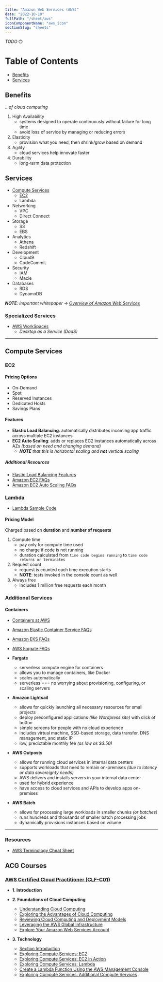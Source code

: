 ```yaml
---
title: "Amazon Web Services (AWS)"
date: "2022-10-10"
fullPath: "/sheet/aws"
iconComponentName: "aws_icon"
sectionSlug: "sheets"
---
```


_TODO_ 🙃

# Table of Contents

- [Benefits](#benefits)
- [Services](#services)

## Benefits
_...of cloud computing_

1. High Availability
    - systems designed to operate continuously without failure for long time
    - avoid loss of service by managing or reducing errors
2. Elasticity
    - provision what you need, then shrink/grow based on demand
3. Agility
    - cloud services help innovate faster
4. Durability
    - long-term data protection


## Services

- [Compute Services](#compute-services)
    - [EC2](#ec2)
    - Lambda
- Networking
    - VPC
    - Direct Connect
- Storage
    - S3
    - EBS
- Analytics
    - Athena
    - Redshift
- Development
    - Cloud9
    - CodeCommit
- Security
    - IAM
    - Macie
- Databases
    - RDS
    - DynamoDB

_**NOTE**: Important whitepaper -> [Overview of Amazon Web Services](https://d1.awsstatic.com/whitepapers/aws-overview.pdf)_

### Specialized Services
- [AWS WorkSpaces](https://aws.amazon.com/workspaces/)
    - _Desktop as a Service (DaaS)_

---

## Compute Services

### EC2

#### Pricing Options
- On-Demand
- Spot
- Reserved Instances
- Dedicated Hosts
- Savings Plans

#### Features
- **Elastic Load Balancing**: automatically distributes incoming app traffic across multiple EC2 instances
- **EC2 Auto Scaling**: adds or replaces EC2 instances automatically across AZs _(based on need and changing demand)_
    - _**NOTE** that this is horizontal scaling and **not** vertical scaling_

##### Additional Resources

- [Elastic Load Balancing Features](https://aws.amazon.com/elasticloadbalancing/features/)
- [Amazon EC2 FAQs](https://aws.amazon.com/ec2/faqs/)
- [Amazon EC2 Auto Scaling FAQs](https://aws.amazon.com/ec2/autoscaling/faqs/)

### Lambda

- [Lambda Sample Code](https://github.com/linuxacademy/content-aws-certified-cloud-practioner/blob/main/lessons/exploring-compute-services-lambda/index.js)

#### Pricing Model

Charged based on **duration** and **number of requests**

1. Compute time
    - pay only for compute time used
    - no charge if code is not running
    - duration calculated from `time code begins running` to `time code returns or terminates`
2. Request count
    - request is counted each time execution starts
    - **NOTE**: tests invoked in the console count as well
3. Always free
    - includes 1 million free requests each month

### Additional Services

#### Containers

- [Containers at AWS](https://aws.amazon.com/containers/)
- [Amazon Elastic Container Service FAQs](https://aws.amazon.com/ecs/faqs/)
- [Amazon EKS FAQs](https://aws.amazon.com/eks/faqs/)
- [AWS Fargate FAQs](https://aws.amazon.com/fargate/faqs/)

- **Fargate**
    - serverless compute engine for containers
    - allows you to manage containers, like Docker
    - scales automatically
    - serverless === no worrying about provisioning, configuring, or scaling servers
- **Amazon Lightsail**
    - allows for quickly launching all necessary resources for small projects
    - deploy preconfigured applications _(like Wordpress site)_ with click of button
    - simple screens for people with no cloud experience
    - includes virtual machine, SSD-based storage, data transfer, DNS management, and static IP
    - low, predictable monthly fee _(as low as $3.50)_
- **AWS Outposts**
    - allows for running cloud services in internal data centers
    - supports workloads that need to remain on-premises _(due to latency or data sovereignty needs)_
    - AWS delivers and installs servers in your internal data center
    - used for hybrid experience
    - have access to cloud services and APIs to develop apps on-premises
- **AWS Batch**
    - allows for processing large workloads in smaller chunks _(or batches)_
    - runs hundreds and thousands of smaller batch processing jobs
    - dynamically provisions instances based on volume

---

### Resources
- [AWS Terminology Cheat Sheet](https://acloudguru.com/blog/engineering/your-aws-terminology-cheat-sheet)

## ACG Courses

### [AWS Certified Cloud Practitioner \(CLF-C01\)](https://learn.acloud.guru/course/aws--certified-cloud-practitioner/dashboard)
- **1. Introduction**
- **2. Foundations of Cloud Computing**
    - [Understanding Cloud Computing](https://acloudguru.visme.co/view/w48z0y41-s02-l01-understanding-cloud-computing)
    - [Exploring the Advantages of Cloud Computing](https://acloudguru.visme.co/view/mxzy3nxj-s02-l02-exploring-the-advantages-of-cloud-computing)
    - [Reviewing Cloud Computing and Deployment Models](https://acloudguru.visme.co/view/dmdyeyv7-s02-l03-reviewing-cloud-computing-and-deployment-models)
    - [Leveraging the AWS Global Infrastructure](https://acloudguru.visme.co/view/vdk0906z-s02-l04-leveraging-the-aws-global-infrastructure)
    - [Explore Your Amazon Web Services Account](https://acloudguru.visme.co/view/jwpjrjyg-s02-l05-exploring-your-amazon-web-services-aws-account)
- **3. Technology**
    - [Section Introduction](https://acloudguru.visme.co/view/mxzyovkn-s03-l01-section-introduction)
    - [Exploring Compute Services: EC2](https://acloudguru.visme.co/view/g78j6m9o-s03-l02-exploring-compute-services-ec2)
    - [Exploring Compute Services: EC2 in Action](https://acloudguru.visme.co/view/ojnynzdy-s03-l03-exploring-compute-services-ec2-in-action)
    - [Exploring Compute Services: Lambda](https://acloudguru.visme.co/view/31y6oge4-s03-l04-exploring-compute-services-lambda)
    - [Create a Lambda Function Using the AWS Management Console](https://labkeep-assets-production.s3.amazonaws.com/01ycxhishl0x7rt1izfpohz2fnyw?response-content-disposition=inline%3B%20filename%3D%221147%20AWS%20Essentials%20S09%20HoL%20Create%20a%20Lambda%20Function%20using%20AWS%20managment%20Console.png%22%3B%20filename%2A%3DUTF-8%27%271147%2520AWS%2520Essentials%2520S09%2520HoL%2520Create%2520a%2520Lambda%2520Function%2520using%2520AWS%2520managment%2520Console.png&response-content-type=image%2Fpng&X-Amz-Algorithm=AWS4-HMAC-SHA256&X-Amz-Credential=ASIAVKPCGNLNXWFTXQO3%2F20221031%2Fus-east-1%2Fs3%2Faws4_request&X-Amz-Date=20221031T185837Z&X-Amz-Expires=300&X-Amz-Security-Token=IQoJb3JpZ2luX2VjEI%2F%2F%2F%2F%2F%2F%2F%2F%2F%2F%2FwEaCXVzLWVhc3QtMSJHMEUCIQCAOqZC9wslvnYW8VE8s012Rt9b6FAE%2BbmTeHAe%2F2yP8gIgQSWI%2Bf2fnrJEE9aGMBt%2B3Z4skTbg5KfGEkWP0vlOBecqgwQIeBACGgwzNjYwODM0Njc5OTUiDL3OGpubWFqDOgn1rCrgA%2BzKdJpYPFu67frjmZ705Yh044SjwnqEwKwOMV48Mg%2FIde08UlMJMHGS7zPW8dmw1Cm5GwsMdJgTna42Ogfhw6hPRHM4NXXiVUywUCiEZEHgXvFje5Tu3cY0y7AgwTdgQVnfhPvTNVEqEgRU5jgKVQjpvY2ynSuLxZncAW21gLmFvNmvtkwokVAoThWrOk4bXPw%2F%2Fyg%2FAzRrvIzEWH5adBb%2ByZt76G24uWuYiyFa4fpu1dcKIHoMdB%2Fs2ELHWdfkW7K6fCCb8A8V%2Bwn45Qbahyv2v57Q0odQYJliMyNlNuFHxOE3GRdeuUoBVZLK8OKHy89HQMg%2BkQX87HUmz1dSQft40Kq5cB6m7ALplmlmrKqSDXxtKpzhM%2Fx0MbWwamidch1AoL57xkoKLGCrgq2Bqut62Z%2BtlRHr3rU7TWhMllF1BmsdDjC4BIObNehRPV9HDAB2ly%2BkZ85h3qllRRR2TWDB91J2cPh8872h3FGtic%2BaY0Yt%2F0iRDv%2BBRhQ%2F%2FmLh00NHKFFrKXnUPdnJ0k7BIKgRrMi74AKvyQeRyjOrD9R07ZT5KVEvQ58WXYmfJMwhA7rHxdlEFYAnaYG9R5Z9zG8RvCJNx3BOhM%2FY11VRa20G%2FS3eW37cbRxpbWpW9z1k3DDWtf%2BaBjqlAVpArpWUyQdIF05%2BCAmKuLYTC%2Fhd4F81qHClnHJb11PXtZpfTy8v9aVc0qU1PcJgCVX045jDKbs3u%2FE4j7yztNtjZMzPVFPnOPENur0mWtDb%2FA5d%2FVdaJ79dfkssmOmpB74SLWqF%2BOQk9kgeOvaS9uZ7prFgiuMHMiHEN0AvBePwFdZPQeRww1MS%2BkXTybSY4gsTBeGgWy%2B1wH1lBQjaMnlno9KmOA%3D%3D&X-Amz-SignedHeaders=host&X-Amz-Signature=a7c342387d99db48d9c18d140ea88080f0aa54860ba986a8e8fc7dd0698ffa09)
    - [Exploring Compute Services: Additional Compute Services](https://acloudguru.visme.co/view/kk981z70-s03-l05-exploring-compute-services-additional-compute-services)

    <!--

    - [Leveraging Storage Services: S3]()
    - [Leveraging Storage Services: S3 in Action]()
    - [Leveraging Storage Services: Additional Storage Services]()
    - [Understanding Content Delivery Services]()
    - [Understanding Networking Services: VPC and Subcomponents]()
    - [Launch an EC2 Instance in a Virtual Private Cloud (VPC)]()
    - [Understanding Networking Services: Additional Networking Services ]()
    - [Utilizing Databases]()
    - [Exploring Migration and Transfer Services]()
    - [Leveraging Analytics Services]()
    - [Leveraging Machine Learning Services]()
    - [Understanding Developer Tools]()
    - [Exploring Deployment and Infrastructure Management Services]()
    - [Create a DynamoDB Table Using CloudFormation]()
    - [Utilizing Messaging and Integration Services: SQS]()
    - [Utilizing Messaging and Integration Services: SNS and SES ]()
    - [Exploring Auditing, Monitoring, and Logging Services]()
    - [Exploring Additional Services]()
    - [Section Review]()
    - [CCP QUIZ: Technology]()

    -->
